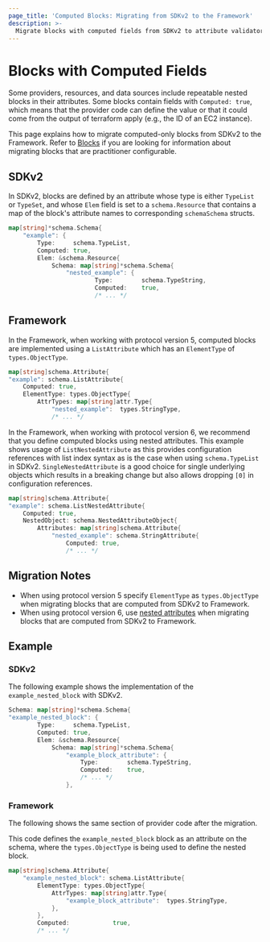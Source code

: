```yaml
---
page_title: 'Computed Blocks: Migrating from SDKv2 to the Framework'
description: >-
  Migrate blocks with computed fields from SDKv2 to attribute validators in the plugin Framework.
---
```


# Blocks with Computed Fields

Some providers, resources, and data sources include repeatable nested blocks in their attributes. Some blocks contain
fields  with `Computed: true`, which means that the provider code can define the value or that it could come from the
output of terraform apply (e.g., the ID of an EC2 instance).

This page explains how to migrate computed-only blocks from SDKv2 to the Framework. Refer to
[Blocks](/plugin/framework/migrating/attributes-blocks/blocks) if you are looking for information about migrating blocks
that are practitioner configurable.

## SDKv2

In SDKv2, blocks are defined by an attribute whose type is either `TypeList` or `TypeSet`, and whose `Elem` field is set to a
`schema.Resource` that contains a map of the block's attribute names to corresponding `schemaSchema` structs.

```go
map[string]*schema.Schema{
    "example": {
        Type:     schema.TypeList,
        Computed: true,
        Elem: &schema.Resource{
            Schema: map[string]*schema.Schema{
                "nested_example": {
                        Type:        schema.TypeString,
                        Computed:    true,
                        /* ... */
```

## Framework

In the Framework, when working with protocol version 5, computed blocks are implemented using a `ListAttribute` which has an `ElementType` of `types.ObjectType`.

```go
map[string]schema.Attribute{
"example": schema.ListAttribute{
    Computed: true,
	ElementType: types.ObjectType{
		AttrTypes: map[string]attr.Type{
			"nested_example":  types.StringType,
			/* ... */

```

In the Framework, when working with protocol version 6, we recommend that you define computed blocks using nested
attributes. This example shows usage of `ListNestedAttribute` as this provides configuration references with list index
syntax as is the case when using `schema.TypeList` in SDKv2. `SingleNestedAttribute` is a good choice for single
underlying objects which results in a breaking change but also allows dropping `[0]` in configuration references.

```go
map[string]schema.Attribute{
"example": schema.ListNestedAttribute{
	Computed: true,
	NestedObject: schema.NestedAttributeObject{
		Attributes: map[string]schema.Attribute{
			"nested_example": schema.StringAttribute{
				Computed: true,
				/* ... */

```

## Migration Notes

- When using protocol version 5 specify `ElementType` as `types.ObjectType` when migrating blocks that are computed from SDKv2 to Framework.
- When using protocol version 6, use [nested attributes](/plugin/framework/schemas#attributes-1) when migrating blocks that are computed from SDKv2 to Framework.

## Example

### SDKv2

The following example shows the implementation of the `example_nested_block` with SDKv2.

```go
Schema: map[string]*schema.Schema{
"example_nested_block": {
        Type:     schema.TypeList,
        Computed: true,
        Elem: &schema.Resource{
            Schema: map[string]*schema.Schema{
                "example_block_attribute": {
                    Type:        schema.TypeString,
                    Computed:    true,
                    /* ... */
                },
```

### Framework

The following shows the same section of provider code after the migration.

This code defines the `example_nested_block` block as an attribute on the schema, where the
`types.ObjectType` is being used to define the nested block.

```go
map[string]schema.Attribute{
    "example_nested_block": schema.ListAttribute{
        ElementType: types.ObjectType{
            AttrTypes: map[string]attr.Type{
                "example_block_attribute":  types.StringType,
            },
        },
        Computed:            true,
        /* ... */
```
